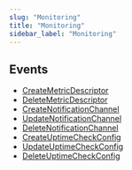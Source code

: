 ```yaml
---
slug: "Monitoring"
title: "Monitoring"
sidebar_label: "Monitoring"
---
```


## Events

- [CreateMetricDescriptor](/gcp/threats/monitoring/rules/createmetricdescriptor)
- [DeleteMetricDescriptor](/gcp/threats/monitoring/rules/deletemetricdescriptor)
- [CreateNotificationChannel](/gcp/threats/monitoring/rules/createnotificationchannel)
- [UpdateNotificationChannel](/gcp/threats/monitoring/rules/updatenotificationchannel)
- [DeleteNotificationChannel](/gcp/threats/monitoring/rules/deletenotificationchannel)
- [CreateUptimeCheckConfig](/gcp/threats/monitoring/rules/createuptimecheckconfig)
- [UpdateUptimeCheckConfig](/gcp/threats/monitoring/rules/updateuptimecheckconfig)
- [DeleteUptimeCheckConfig](/gcp/threats/monitoring/rules/deleteuptimecheckconfig)
